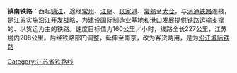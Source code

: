 {{unreferenced|time=2019-04-26T04:31:57+00:00}}
'''镇南铁路'''：西起[[镇江|镇江]]，途经[[常州|常州]]、[[江阴|江阴]]、[[张家港|张家港]]、[[常熟|常熟]]至[[太仓|太仓]]，与[[沪通铁路|沪通铁路]]连接，是[[江苏|江苏]]实施沿江开发战略，为建设国际制造业基地和港口发展提供铁路运输支撑的、以货运为主的铁路。速度目标值为160公里／小时，线路全长227公里，江苏境内208公里。后经铁路部门调整，延伸至南京，改为客货两用，是为[[沿江城际铁路|沿江城际铁路]]
{{China-rail-stub}}

[[Category:江苏省铁路线|Category:江苏省铁路线]]